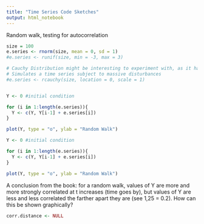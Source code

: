 ```yaml
---
title: "Time Series Code Sketches"
output: html_notebook
---
```


Random walk, testing for autocorrelation

```r
size = 100
e.series <- rnorm(size, mean = 0, sd = 1)
#e.series <- runif(size, min = -3, max = 3)

# Cauchy Distribution might be interesting to experiment with, as it has no higher moments and can generate some huge jumps in a random walk 
# Simulates a time series subject to massive disturbances
#e.series <- rcauchy(size, location = 0, scale = 1)


Y <- 0 #initial condition

for (i in 1:length(e.series)){
  Y <- c(Y, Y[i-1] + e.series[i])
}

plot(Y, type = "o", ylab = "Random Walk")

Y <- 0 #initial condition

for (i in 1:length(e.series)){
  Y <- c(Y, Y[i-1] + e.series[i])
}

plot(Y, type = "o", ylab = "Random Walk")
```

A conclusion from the book: for a random walk, values of Y are more and more strongly correlated at t increases (time goes by), but values of Y are less and less correlated the farther apart they are (see 1,25 = 0.2). How can this be shown graphically?

```r
corr.distance <- NULL



```

